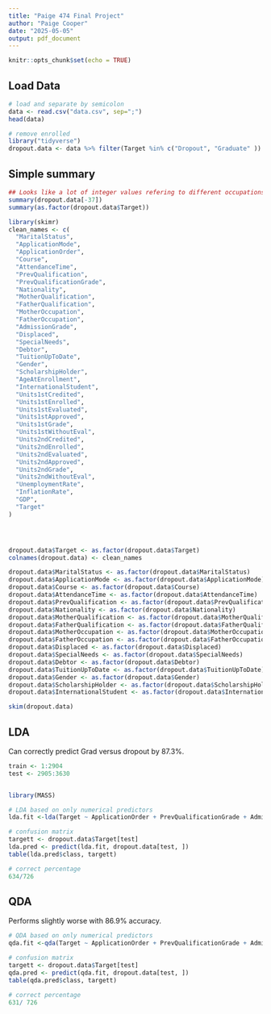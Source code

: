 ```yaml
---
title: "Paige 474 Final Project"
author: "Paige Cooper"
date: "2025-05-05"
output: pdf_document
---
```


```r
knitr::opts_chunk$set(echo = TRUE)
```


## Load Data
```r
# load and separate by semicolon
data <- read.csv("data.csv", sep=";")
head(data)

# remove enrolled
library("tidyverse")
dropout.data <- data %>% filter(Target %in% c("Dropout", "Graduate" ))
```


## Simple summary
```r
## Looks like a lot of integer values refering to different occupations etc. may need to use as.factor
summary(dropout.data[-37])
summary(as.factor(dropout.data$Target))
```
```r
library(skimr)
clean_names <- c(
  "MaritalStatus",
  "ApplicationMode",
  "ApplicationOrder",
  "Course",
  "AttendanceTime", 
  "PrevQualification",
  "PrevQualificationGrade",
  "Nationality",
  "MotherQualification",
  "FatherQualification",
  "MotherOccupation",
  "FatherOccupation",
  "AdmissionGrade",
  "Displaced",
  "SpecialNeeds",
  "Debtor",
  "TuitionUpToDate",
  "Gender",
  "ScholarshipHolder",
  "AgeAtEnrollment",
  "InternationalStudent",
  "Units1stCredited",
  "Units1stEnrolled",
  "Units1stEvaluated",
  "Units1stApproved",
  "Units1stGrade",
  "Units1stWithoutEval",
  "Units2ndCredited",
  "Units2ndEnrolled",
  "Units2ndEvaluated",
  "Units2ndApproved",
  "Units2ndGrade",
  "Units2ndWithoutEval",
  "UnemploymentRate",
  "InflationRate",
  "GDP",
  "Target"
)




dropout.data$Target <- as.factor(dropout.data$Target)
colnames(dropout.data) <- clean_names

dropout.data$MaritalStatus <- as.factor(dropout.data$MaritalStatus)
dropout.data$ApplicationMode <- as.factor(dropout.data$ApplicationMode)
dropout.data$Course <- as.factor(dropout.data$Course)
dropout.data$AttendanceTime <- as.factor(dropout.data$AttendanceTime)
dropout.data$PrevQualification <- as.factor(dropout.data$PrevQualification)
dropout.data$Nationality <- as.factor(dropout.data$Nationality)
dropout.data$MotherQualification <- as.factor(dropout.data$MotherQualification)
dropout.data$FatherQualification <- as.factor(dropout.data$FatherQualification)
dropout.data$MotherOccupation <- as.factor(dropout.data$MotherOccupation)
dropout.data$FatherOccupation <- as.factor(dropout.data$FatherOccupation)
dropout.data$Displaced <- as.factor(dropout.data$Displaced)
dropout.data$SpecialNeeds <- as.factor(dropout.data$SpecialNeeds)
dropout.data$Debtor <- as.factor(dropout.data$Debtor)
dropout.data$TuitionUpToDate <- as.factor(dropout.data$TuitionUpToDate)
dropout.data$Gender <- as.factor(dropout.data$Gender)
dropout.data$ScholarshipHolder <- as.factor(dropout.data$ScholarshipHolder)
dropout.data$InternationalStudent <- as.factor(dropout.data$InternationalStudent)

skim(dropout.data)
```


## LDA 
Can correctly predict Grad versus dropout by 87.3%.
```r
train <- 1:2904
test <- 2905:3630


library(MASS)

# LDA based on only numerical predictors
lda.fit <-lda(Target ~ ApplicationOrder + PrevQualificationGrade + AdmissionGrade + AgeAtEnrollment + Units1stCredited + Units1stEnrolled + Units1stEvaluated + Units1stApproved + Units1stGrade + Units1stWithoutEval + 	Units2ndCredited + Units2ndEnrolled + Units2ndEvaluated + Units2ndApproved + Units2ndGrade + Units2ndWithoutEval + UnemploymentRate + InflationRate + GDP, data = dropout.data, subset = train)

# confusion matrix
targett <- dropout.data$Target[test]
lda.pred <- predict(lda.fit, dropout.data[test, ])
table(lda.pred$class, targett)

# correct percentage
634/726

```


## QDA
Performs slightly worse with 86.9% accuracy.
```r
# QDA based on only numerical predictors
qda.fit <-qda(Target ~ ApplicationOrder + PrevQualificationGrade + AdmissionGrade + AgeAtEnrollment + Units1stCredited + Units1stEnrolled + Units1stEvaluated + Units1stApproved + Units1stGrade + Units1stWithoutEval + 	Units2ndCredited + Units2ndEnrolled + Units2ndEvaluated + Units2ndApproved + Units2ndGrade + Units2ndWithoutEval + UnemploymentRate + InflationRate + GDP, data = dropout.data, subset = train)

# confusion matrix
targett <- dropout.data$Target[test]
qda.pred <- predict(qda.fit, dropout.data[test, ])
table(qda.pred$class, targett)

# correct percentage
631/ 726
```


